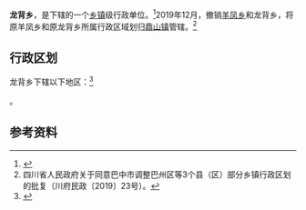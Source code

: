 {{中国乡级行政区|51/19/02/212/000}}

'''龙背乡'''，是{{PRC admin/fullname|51/19/02/212/000|3}}下辖的一个[[乡镇|乡镇]]级行政单位。<ref>{{PRC admin/ref sgc|{{PRC admin/parent|51/19/02/212/000}}}}</ref>2019年12月，撤销[[羊凤乡|羊凤乡]]和龙背乡，将原羊凤乡和原龙背乡所属行政区域划归[[鼎山镇|鼎山镇]]管辖。<ref>四川省人民政府关于同意巴中市调整巴州区等3个县（区）部分乡镇行政区划的批复（川府民政〔2019〕23号）。</ref>

== 行政区划 ==
龙背乡下辖以下地区：<ref>{{PRC admin/ref sgc|51/19/02/212/000}}</ref>

{{PRC admin/children|51/19/02/212/000}}。

== 参考资料 ==
{{reflist}}

{{PRC admin/navcat|51/19/02/212/000}}
